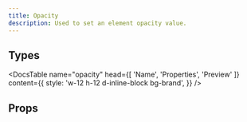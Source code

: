 ```yaml
---
title: Opacity
description: Used to set an element opacity value.
---
```


## Types

<DocsTable
  name="opacity"
  head={[
    'Name',
    'Properties',
    'Preview'
  ]}
  content={{
    style: 'w-12 h-12 d-inline-block bg-brand',
  }}
/>

## Props

<DocsTable 
  type="props"
  name="opacity"
/>